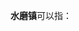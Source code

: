 '''水磨镇'''可以指：
{{PRC admin/disambig|51/08/21/205/000|51/32/21/105/000|53/06/21/102/000}}
{{disambig|cat=三字中国镇名消歧义}}